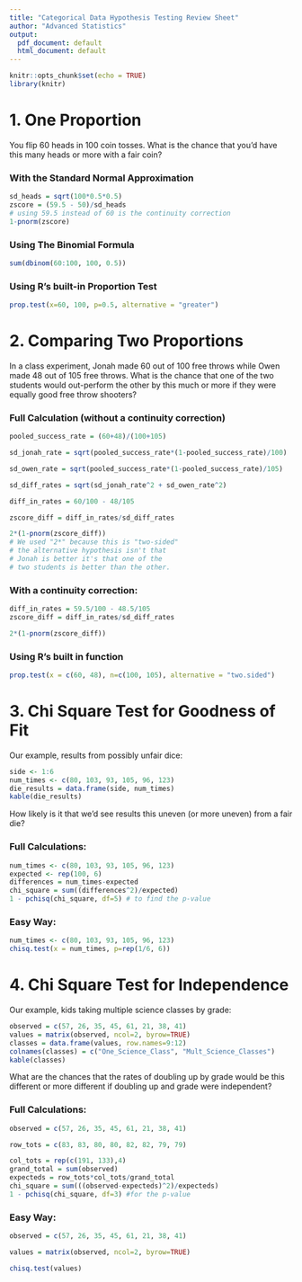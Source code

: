 ```yaml
---
title: "Categorical Data Hypothesis Testing Review Sheet"
author: "Advanced Statistics"
output:
  pdf_document: default
  html_document: default
---
```


```r
knitr::opts_chunk$set(echo = TRUE)
library(knitr)
```

# 1. One Proportion

You flip 60 heads in 100 coin tosses.  What is the chance that you'd have this many heads or more with a fair coin?

### With the Standard Normal Approximation

```r
sd_heads = sqrt(100*0.5*0.5)
zscore = (59.5 - 50)/sd_heads
# using 59.5 instead of 60 is the continuity correction
1-pnorm(zscore)
```

### Using The Binomial Formula

```r
sum(dbinom(60:100, 100, 0.5))
```

### Using R's built-in Proportion Test

```r
prop.test(x=60, 100, p=0.5, alternative = "greater")
```

# 2. Comparing Two Proportions

In a class experiment, Jonah made 60 out of 100 free throws while Owen made 48 out of 105 free throws.  What is the chance that one of the two students would out-perform the other by this much or more if they were equally good free throw shooters?

### Full Calculation (without a continuity correction)

```r
pooled_success_rate = (60+48)/(100+105)

sd_jonah_rate = sqrt(pooled_success_rate*(1-pooled_success_rate)/100)

sd_owen_rate = sqrt(pooled_success_rate*(1-pooled_success_rate)/105)

sd_diff_rates = sqrt(sd_jonah_rate^2 + sd_owen_rate^2)

diff_in_rates = 60/100 - 48/105

zscore_diff = diff_in_rates/sd_diff_rates

2*(1-pnorm(zscore_diff)) 
# We used "2*" because this is "two-sided"
# the alternative hypothesis isn't that 
# Jonah is better it's that one of the 
# two students is better than the other.
```

### With a continuity correction:

```r
diff_in_rates = 59.5/100 - 48.5/105
zscore_diff = diff_in_rates/sd_diff_rates

2*(1-pnorm(zscore_diff))
```

### Using R's built in function

```r
prop.test(x = c(60, 48), n=c(100, 105), alternative = "two.sided")
```

# 3. Chi Square Test for Goodness of Fit

Our example, results from possibly unfair dice:
```r
side <- 1:6
num_times <- c(80, 103, 93, 105, 96, 123)
die_results = data.frame(side, num_times)
kable(die_results)
```

How likely is it that we'd see results this uneven (or more uneven) from a fair die?

### Full Calculations:
```r
num_times <- c(80, 103, 93, 105, 96, 123)
expected <- rep(100, 6)
differences = num_times-expected
chi_square = sum((differences^2)/expected)
1 - pchisq(chi_square, df=5) # to find the p-value
```

### Easy Way:

```r
num_times <- c(80, 103, 93, 105, 96, 123)
chisq.test(x = num_times, p=rep(1/6, 6))
```

# 4. Chi Square Test for Independence

Our example, kids taking multiple science classes by grade:

```r
observed = c(57, 26, 35, 45, 61, 21, 38, 41)
values = matrix(observed, ncol=2, byrow=TRUE)
classes = data.frame(values, row.names=9:12)
colnames(classes) = c("One_Science_Class", "Mult_Science_Classes")
kable(classes)


```

What are the chances that the rates of doubling up by grade would be this different or more different if doubling up and grade were independent?

### Full Calculations:



```r
observed = c(57, 26, 35, 45, 61, 21, 38, 41)

row_tots = c(83, 83, 80, 80, 82, 82, 79, 79)

col_tots = rep(c(191, 133),4)
grand_total = sum(observed)
expecteds = row_tots*col_tots/grand_total
chi_square = sum(((observed-expecteds)^2)/expecteds)
1 - pchisq(chi_square, df=3) #for the p-value
```


### Easy Way:

```r
observed = c(57, 26, 35, 45, 61, 21, 38, 41)

values = matrix(observed, ncol=2, byrow=TRUE)

chisq.test(values)

```

